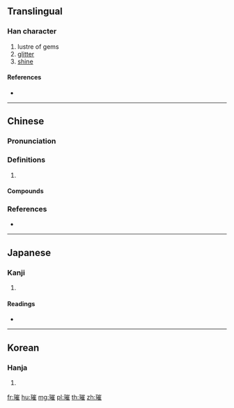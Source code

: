 ==Translingual==

===Han character===
{{Han char|rn=96|rad=玉|as=11|sn=15|four=12114|canj=MGUOG}}

# lustre of gems
# [[glitter]]
# [[shine]]

====References====
* {{Han ref|kx=0740.230|dkj=21193|dj=1150.140|hdz=21135.050|uh=7480|ud=29824|bh=BD41|bd=48449}}

----

==Chinese==
{{zh-forms}}

===Pronunciation===
{{zh-pron
|m=cuǐ
|c=ceoi2,ceoi1
|mc=y
|oc=y
|cat=
}}

===Definitions===
{{zh-hanzi}}

# {{rfdef|zh}}

====Compounds====
{{zh-der|璀璀|璀璨|璀錯}}

===References===
* {{R:yue:Hanzi}}

----

==Japanese==

===Kanji===
{{ja-kanji|grade=|rs=玉11}}

# {{defn|lang=ja|sort=玉11}}

====Readings====
* {{ja-readings|on=[[さい]] (sai), [[すい]] (sui)|kun=|nanori=}}

----

==Korean==

===Hanja===
{{ko-hanja|hangeul=최|eumhun=|rv=choe|mr=ch'oe|y=choy}}

# {{defn|lang=ko|sort=玉11}}

[[fr:璀]]
[[hu:璀]]
[[mg:璀]]
[[pl:璀]]
[[th:璀]]
[[zh:璀]]